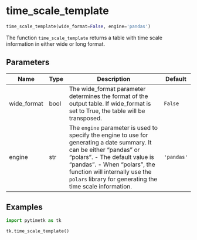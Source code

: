 # time_scale_template { #pytimetk.time_scale_template }

```python
time_scale_template(wide_format=False, engine='pandas')
```

The function `time_scale_template` returns a table with time scale 
information in either wide or long format.

## Parameters {.doc-section .doc-section-parameters}

| Name        | Type   | Description                                                                                                                                                                                                                                                                                 | Default    |
|-------------|--------|---------------------------------------------------------------------------------------------------------------------------------------------------------------------------------------------------------------------------------------------------------------------------------------------|------------|
| wide_format | bool   | The wide_format parameter determines the format of the output table. If  wide_format is set to True, the table will be transposed.                                                                                                                                                          | `False`    |
| engine      | str    | The `engine` parameter is used to specify the engine to use for  generating a date summary. It can be either "pandas" or "polars".   - The default value is "pandas".  - When "polars", the function will internally use the `polars` library    for generating the time scale information. | `'pandas'` |

## Examples {.doc-section .doc-section-examples}

```python
import pytimetk as tk

tk.time_scale_template()
```